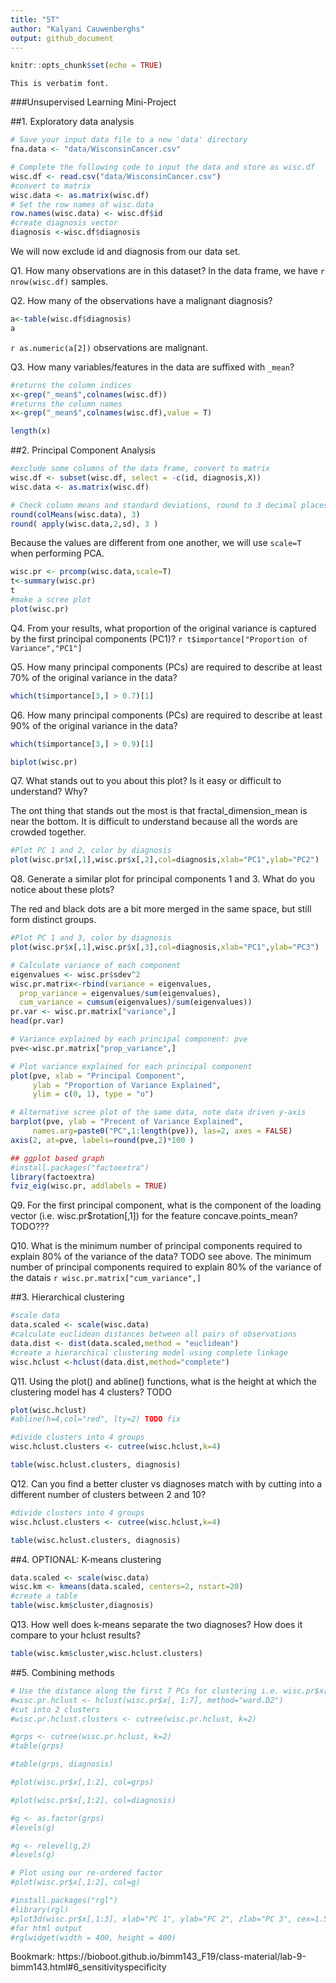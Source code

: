 ```yaml
---
title: "5T"
author: "Kalyani Cauwenberghs"
output: github_document
---
```


```r
knitr::opts_chunk$set(echo = TRUE)
```

`This is verbatim font.`

###Unsupervised Learning Mini-Project

##1. Exploratory data analysis

```r
# Save your input data file to a new 'data' directory
fna.data <- "data/WisconsinCancer.csv"

# Complete the following code to input the data and store as wisc.df
wisc.df <- read.csv("data/WisconsinCancer.csv")
#convert to matrix
wisc.data <- as.matrix(wisc.df)
# Set the row names of wisc.data
row.names(wisc.data) <- wisc.df$id
#create diagnosis vector
diagnosis <-wisc.df$diagnosis
```



We will now exclude id and diagnosis from our data set.

Q1. How many observations are in this dataset?
In the data frame, we have `r nrow(wisc.df)` samples.

Q2. How many of the observations have a malignant diagnosis?
```r
a<-table(wisc.df$diagnosis)
a
```
`r as.numeric(a[2])` observations are malignant.

Q3. How many variables/features in the data are suffixed with `_mean`?
```r
#returns the column indices
x<-grep("_mean$",colnames(wisc.df))
#returns the column names
x<-grep("_mean$",colnames(wisc.df),value = T)

length(x)
```


##2. Principal Component Analysis
```r
#exclude some columns of the data frame, convert to matrix
wisc.df <- subset(wisc.df, select = -c(id, diagnosis,X))
wisc.data <- as.matrix(wisc.df)

# Check column means and standard deviations, round to 3 decimal places
round(colMeans(wisc.data), 3)
round( apply(wisc.data,2,sd), 3 )
```

Because the values are different from one another, we will use `scale=T` when performing PCA.
```r
wisc.pr <- prcomp(wisc.data,scale=T)
t<-summary(wisc.pr)
t
#make a scree plot
plot(wisc.pr)
```

Q4. From your results, what proportion of the original variance is captured by the first principal components (PC1)?
`r t$importance["Proportion of Variance","PC1"]`


Q5. How many principal components (PCs) are required to describe at least 70% of the original variance in the data?
```r
which(t$importance[3,] > 0.7)[1]
```


Q6. How many principal components (PCs) are required to describe at least 90% of the original variance in the data?
```r
which(t$importance[3,] > 0.9)[1]
```


```r
biplot(wisc.pr)
```
Q7. What stands out to you about this plot? Is it easy or difficult to understand? Why?

The ont thing that stands out the most is that fractal_dimension_mean is near the bottom. It is difficult to understand because all the words are crowded together.


```r
#Plot PC 1 and 2, color by diagnosis
plot(wisc.pr$x[,1],wisc.pr$x[,2],col=diagnosis,xlab="PC1",ylab="PC2")
```

Q8. Generate a similar plot for principal components 1 and 3. What do you notice about these plots?

The red and black dots are a bit more merged in the same space, but still form distinct groups.
```r
#Plot PC 1 and 3, color by diagnosis
plot(wisc.pr$x[,1],wisc.pr$x[,3],col=diagnosis,xlab="PC1",ylab="PC3")
```


```r
# Calculate variance of each component
eigenvalues <- wisc.pr$sdev^2
wisc.pr.matrix<-rbind(variance = eigenvalues,
  prop_variance = eigenvalues/sum(eigenvalues),
  cum_variance = cumsum(eigenvalues)/sum(eigenvalues))
pr.var <- wisc.pr.matrix["variance",]
head(pr.var)
```






```r
# Variance explained by each principal component: pve
pve<-wisc.pr.matrix["prop_variance",]

# Plot variance explained for each principal component
plot(pve, xlab = "Principal Component", 
     ylab = "Proportion of Variance Explained", 
     ylim = c(0, 1), type = "o")
```



```r
# Alternative scree plot of the same data, note data driven y-axis
barplot(pve, ylab = "Precent of Variance Explained",
     names.arg=paste0("PC",1:length(pve)), las=2, axes = FALSE)
axis(2, at=pve, labels=round(pve,2)*100 )
```

```r
## ggplot based graph
#install.packages("factoextra")
library(factoextra)
fviz_eig(wisc.pr, addlabels = TRUE)
```

Q9. For the first principal component, what is the component of the loading vector (i.e. wisc.pr$rotation[,1]) for the feature concave.points_mean?
TODO???


Q10. What is the minimum number of principal components required to explain 80% of the variance of the data?
TODO see above. The minimum number of principal components required to explain 80% of the variance of the datais  `r wisc.pr.matrix["cum_variance",]`


##3. Hierarchical clustering

```r
#scale data
data.scaled <- scale(wisc.data)
#calculate euclidean distances between all pairs of observations
data.dist <- dist(data.scaled,method = "euclidean")
#create a hierarchical clustering model using complete linkage
wisc.hclust <-hclust(data.dist,method="complete")
```

Q11. Using the plot() and abline() functions, what is the height at which the clustering model has 4 clusters?
TODO
```r
plot(wisc.hclust)
#abline(h=4,col="red", lty=2) TODO fix
```


```r
#divide clusters into 4 groups
wisc.hclust.clusters <- cutree(wisc.hclust,k=4)

table(wisc.hclust.clusters, diagnosis)
```

Q12. Can you find a better cluster vs diagnoses match with by cutting into a different number of clusters between 2 and 10?
```r
#divide clusters into 4 groups
wisc.hclust.clusters <- cutree(wisc.hclust,k=4)

table(wisc.hclust.clusters, diagnosis)

```




##4. OPTIONAL: K-means clustering

```r
data.scaled <- scale(wisc.data)
wisc.km <- kmeans(data.scaled, centers=2, nstart=20)
#create a table
table(wisc.km$cluster,diagnosis)
```

Q13. How well does k-means separate the two diagnoses? How does it compare to your hclust results?
```r
table(wisc.km$cluster,wisc.hclust.clusters)
```


##5. Combining methods
```r
# Use the distance along the first 7 PCs for clustering i.e. wisc.pr$x[, 1:7]
#wisc.pr.hclust <- hclust(wisc.pr$x[, 1:7], method="ward.D2")
#cut into 2 clusters
#wisc.pr.hclust.clusters <- cutree(wisc.pr.hclust, k=2)

```

```r
#grps <- cutree(wisc.pr.hclust, k=2)
#table(grps)

#table(grps, diagnosis)

#plot(wisc.pr$x[,1:2], col=grps)

#plot(wisc.pr$x[,1:2], col=diagnosis)

#g <- as.factor(grps)
#levels(g)

#g <- relevel(g,2)
#levels(g)

# Plot using our re-ordered factor 
#plot(wisc.pr$x[,1:2], col=g)

#install.packages("rgl")
#library(rgl)
#plot3d(wisc.pr$x[,1:3], xlab="PC 1", ylab="PC 2", zlab="PC 3", cex=1.5, size=1, type="s", col=grps)
#for html output
#rglwidget(width = 400, height = 400)
```


Bookmark: https://bioboot.github.io/bimm143_F19/class-material/lab-9-bimm143.html#6_sensitivityspecificity







